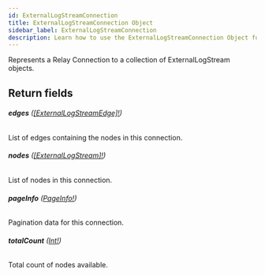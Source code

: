 ```yaml
---
id: ExternalLogStreamConnection
title: ExternalLogStreamConnection Object
sidebar_label: ExternalLogStreamConnection
description: Learn how to use the ExternalLogStreamConnection Object for Builder's API.
---
```


Represents a Relay Connection to a collection of ExternalLogStream objects.

## Return fields

###### <b>edges</b> ([[ExternalLogStreamEdge]!](/docs/composer/builder/api/schema/object/ExternalLogStreamEdge.mdx))

List of edges containing the nodes in this connection.

###### <b>nodes</b> ([[ExternalLogStream]!](/docs/composer/builder/api/schema/object/ExternalLogStream.mdx))

List of nodes in this connection.

###### <b>pageInfo</b> ([PageInfo!](/docs/composer/builder/api/schema/object/PageInfo.mdx))

Pagination data for this connection.

###### <b>totalCount</b> ([Int!](/docs/composer/builder/api/schema/scalar/Int.mdx))

Total count of nodes available.
